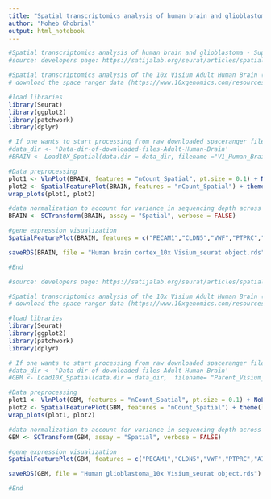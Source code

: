 ---
title: "Spatial transcriptomics analysis of human brain and glioblastoma"
author: "Moheb Ghobrial"
output: html_notebook
---

```{r}
#Spatial transcriptomics analysis of human brain and glioblastoma - Supplementary Figure 18
#source: developers page: https://satijalab.org/seurat/articles/spatial_vignette.html

#Spatial transcriptomics analysis of the 10x Visium Adult Human Brain (Cerebral Cortex) dataset
# download the space ranger data (https://www.10xgenomics.com/resources/datasets/adult-human-brain-1-cerebral-cortex-unknown-orientation-stains-anti-gfap-anti-nfh-1-standard-1-1-0)

#load libraries 
library(Seurat)
library(ggplot2)
library(patchwork)
library(dplyr)

# If one wants to start processing from raw downloaded spaceranger files #un-comment the next two lines of you want to load the raw 10x visium data
#data_dir <- 'Data-dir-of-downloaded-files-Adult-Human-Brain' 
#BRAIN <- Load10X_Spatial(data.dir = data_dir, filename ="V1_Human_Brain_Section_1_filtered_feature_bc_matrix.h5")

#Data preprocessing
plot1 <- VlnPlot(BRAIN, features = "nCount_Spatial", pt.size = 0.1) + NoLegend()
plot2 <- SpatialFeaturePlot(BRAIN, features = "nCount_Spatial") + theme(legend.position = "right")
wrap_plots(plot1, plot2)

#data normalization to account for variance in sequencing depth across data points
BRAIN <- SCTransform(BRAIN, assay = "Spatial", verbose = FALSE)

#gene expression visualization
SpatialFeaturePlot(BRAIN, features = c("PECAM1","CLDN5","VWF","PTPRC","AIF1","ITGAM","NR2F2","MFSD2A","MIF","APP","COPA", "CD74"),ncol = 3)

saveRDS(BRAIN, file = "Human brain cortex_10x Visium_seurat object.rds")

#End 
```

```{r}
#source: developers page: https://satijalab.org/seurat/articles/spatial_vignette.html

#Spatial transcriptomics analysis of the 10x Visium Adult Human Brain (Cerebral Cortex) dataset
# download the space ranger data (https://www.10xgenomics.com/resources/datasets/human-glioblastoma-whole-transcriptome-analysis-1-standard-1-2-0)

#load libraries 
library(Seurat)
library(ggplot2)
library(patchwork)
library(dplyr)

# If one wants to start processing from raw downloaded spaceranger files #un-comment the next two lines of you want to load the raw 10x visium data
#data_dir <- 'Data-dir-of-downloaded-files-Adult-Human-Brain' 
#GBM <- Load10X_Spatial(data.dir = data_dir,  filename= "Parent_Visium_Human_Glioblastoma_filtered_feature_bc_matrix.h5")

#Data preprocessing
plot1 <- VlnPlot(GBM, features = "nCount_Spatial", pt.size = 0.1) + NoLegend()
plot2 <- SpatialFeaturePlot(GBM, features = "nCount_Spatial") + theme(legend.position = "right")
wrap_plots(plot1, plot2)

#data normalization to account for variance in sequencing depth across data points
GBM <- SCTransform(GBM, assay = "Spatial", verbose = FALSE)

#gene expression visualization
SpatialFeaturePlot(GBM, features = c("PECAM1","CLDN5","VWF","PTPRC","AIF1","ITGAM","NR2F2","MFSD2A","MIF","APP","COPA", "CD74"),ncol = 3)

saveRDS(GBM, file = "Human glioblastoma_10x Visium_seurat object.rds")

#End 
```